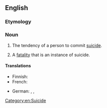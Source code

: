 ==English==

===Etymology===
{{suffix|en|suicidal|ity}}

===Noun===
{{en-noun|~|suicidalities}}

# {{lb|en|uncountable}} The tendency of a person to commit [[suicide]].
# {{lb|en|countable}} A [[fatality]] that is an instance of suicide.

====Translations====
{{trans-top|tendency to commit suicide}}
* Finnish: {{t+|fi|itsetuhoisuus}}
* French: {{t|fr|suicidalité|f}}
{{trans-mid}}
* German: {{t+|de|Suizidalität|f}}, {{t|de|Selbstmordneigung|f}}, {{t|de|Selbstmordtendenz|f}}
{{trans-bottom}}
[[Category:en:Suicide]]